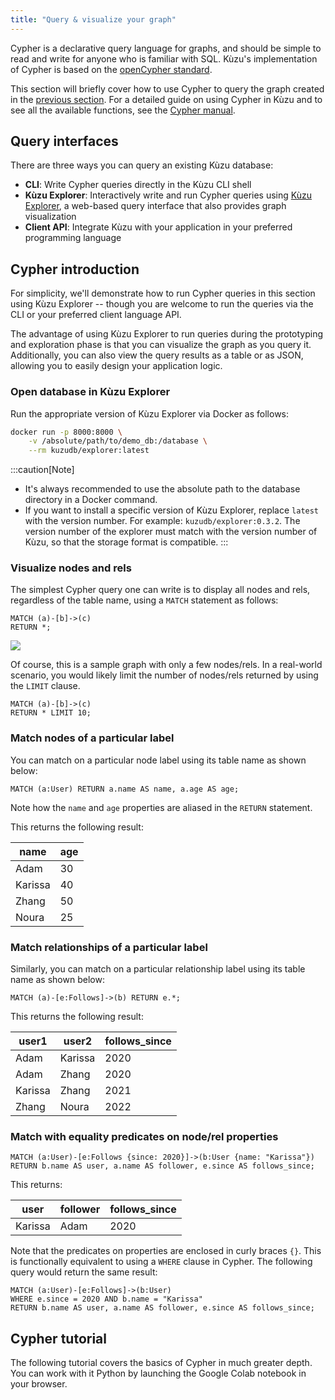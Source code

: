 ```yaml
---
title: "Query & visualize your graph"
---
```



Cypher is a declarative query language for graphs, and should be simple to read and write
for anyone who is familiar with SQL. Kùzu's implementation
of Cypher is based on the [openCypher standard](https://opencypher.org/).

This section will briefly cover how to use Cypher to query the graph created
in the [previous section](/get-started). For a detailed guide on using Cypher in Kùzu and to see all the
available functions, see the [Cypher manual](/cypher).

## Query interfaces

There are three ways you can query an existing Kùzu database:

- **CLI**: Write Cypher queries directly in the Kùzu CLI shell
- **Kùzu Explorer**: Interactively write and run Cypher queries using [Kùzu Explorer](/visualization/),
a web-based query interface that also provides graph visualization
- **Client API**: Integrate Kùzu with your application in your preferred programming language

## Cypher introduction

For simplicity, we'll demonstrate how to run Cypher queries in this section using Kùzu Explorer
-- though you are welcome to run the queries via the CLI or your preferred client language API.

The advantage of using Kùzu Explorer to run queries during the prototyping and exploration phase
is that you can visualize the graph as you query it. Additionally, you can also view the query
results as a table or as JSON, allowing you to easily design your application logic.

### Open database in Kùzu Explorer

Run the appropriate version of Kùzu Explorer via Docker as follows:

```bash
docker run -p 8000:8000 \
    -v /absolute/path/to/demo_db:/database \
    --rm kuzudb/explorer:latest
```

:::caution[Note]
- It's always recommended to use the absolute path to the database directory in a Docker command.
- If you want to install a specific version of Kùzu Explorer, replace `latest` with the version number.
For example: `kuzudb/explorer:0.3.2`. The version number of the explorer must match with the version
number of Kùzu, so that the storage format is compatible.
:::

### Visualize nodes and rels

The simplest Cypher query one can write is to display all nodes and rels, regardless of the table
name, using a `MATCH` statement as follows:

```cypher
MATCH (a)-[b]->(c)
RETURN *;
```

![](/img/visualization/query-result-graph-view.png)

Of course, this is a sample graph with only a few nodes/rels. In a real-world scenario, you
would likely limit the number of nodes/rels returned by using the `LIMIT` clause.

```cypher
MATCH (a)-[b]->(c)
RETURN * LIMIT 10;
```

### Match nodes of a particular label

You can match on a particular node label using its table name as shown below:

```cypher
MATCH (a:User) RETURN a.name AS name, a.age AS age;
```

Note how the `name` and `age` properties are aliased in the `RETURN` statement.

This returns the following result:

| name | age |
| --- | --- |
| Adam | 30 |
| Karissa | 40 |
| Zhang | 50 |
| Noura | 25 |

### Match relationships of a particular label

Similarly, you can match on a particular relationship label using its table name as shown below:

```cypher
MATCH (a)-[e:Follows]->(b) RETURN e.*;
```

This returns the following result:

| user1 | user2 | follows_since |
| --- | --- | --- |
| Adam | Karissa | 2020 |
| Adam | Zhang | 2020 |
| Karissa | Zhang | 2021 |
| Zhang | Noura | 2022 |

### Match with equality predicates on node/rel properties

```cypher
MATCH (a:User)-[e:Follows {since: 2020}]->(b:User {name: "Karissa"})
RETURN b.name AS user, a.name AS follower, e.since AS follows_since;
```

This returns:

| user | follower | follows_since |
| --- | --- | --- |
| Karissa | Adam | 2020 |

Note that the predicates on properties are enclosed in curly braces `{}`. This is functionally equivalent
to using a `WHERE` clause in Cypher. The following query would return the same result:

```cypher
MATCH (a:User)-[e:Follows]->(b:User)
WHERE e.since = 2020 AND b.name = "Karissa"
RETURN b.name AS user, a.name AS follower, e.since AS follows_since;
```

## Cypher tutorial

The following tutorial covers the basics of Cypher in much greater depth. You can work with it
Python by launching the Google Colab notebook in your browser.

<LinkCard
  title="Introduction to Cypher"
  description="Learn the basics of Cypher in Kùzu"
  href="https://colab.research.google.com/drive/1zgTCEOFdskYRQ45COYRww7sA6fTXE66S"
/>